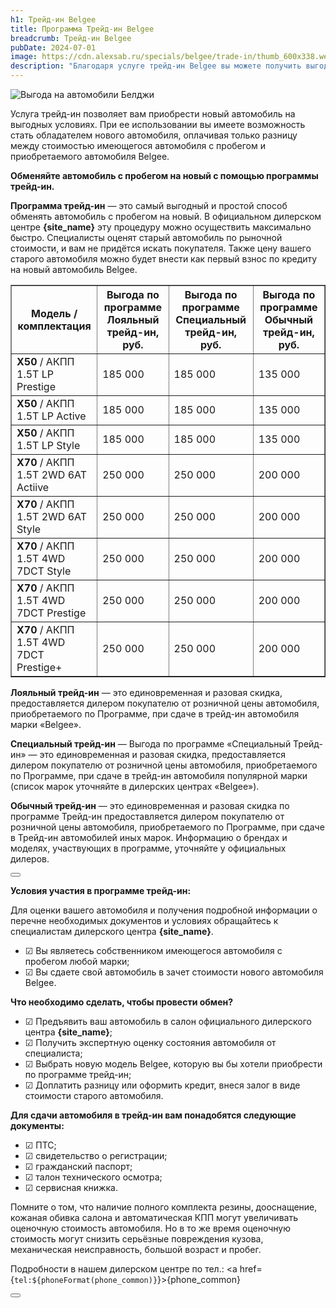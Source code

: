 ```yaml
---
h1: Трейд-ин Belgee
title: Программа Трейд-ин Belgee
breadcrumb: Трейд-ин Belgee
pubDate: 2024-07-01
image: https://cdn.alexsab.ru/specials/belgee/trade-in/thumb_600x338.webp
description: "Благодаря услуге трейд-ин Belgee вы можете получить выгоду при покупке автомобиля Belgee, сдав свой текущий автомобиль. Оценить имеющийся автомобиль вы можете в Belgee Партнер Самара."
---
```



<picture>
    <source media="(min-width: 942px)" srcset="https://cdn.alexsab.ru/specials/belgee/trade-in/banner_1920x1080.webp" />
    <source media="(min-width: 320px)" srcset="https://cdn.alexsab.ru/specials/belgee/trade-in/banner_1080.webp" />
    <img src="https://cdn.alexsab.ru/specials/belgee/trade-in/banner_1920x1080.webp" class="w-full mb-10" alt="Выгода на автомобили Белджи" />
</picture>

Услуга трейд-ин позволяет вам приобрести новый автомобиль на выгодных условиях. При ее использовании вы имеете возможность стать обладателем нового автомобиля, оплачивая только разницу между стоимостью имеющегося автомобиля с пробегом и приобретаемого автомобиля Belgee.

**Обменяйте автомобиль с пробегом на новый с помощью программы трейд-ин.**

**Программа трейд-ин** — это самый выгодный и простой способ обменять автомобиль с пробегом на новый. В официальном дилерском центре **{site_name}** эту процедуру можно осуществить максимально быстро. Специалисты оценят старый автомобиль по рыночной стоимости, и вам не придётся искать покупателя. Также цену вашего старого автомобиля можно будет внести как первый взнос по кредиту на новый автомобиль Belgee.

<div class="overflow-auto min-w-full my-14">
    <table border="1">
        <thead>
			<tr>
				<th class="text-left">Модель / комплектация</th>
				<th>Выгода по программе Лояльный трейд-ин, руб.</th>
				<th>Выгода по программе Специальный трейд-ин, руб.</th>
				<th>Выгода по программе Обычный трейд-ин, руб.</th>
			</tr>
		</thead>
        <tbody>
            <tr>
                <td class="text-left"><strong>X50</strong> / АКПП 1.5Т LP Prestige</td>
                <td>185 000</td>
                <td>185 000</td>
                <td>135 000</td>
            </tr>
            <tr>
                <td class="text-left"><strong>X50</strong> / АКПП 1.5Т LP Active</td>
                <td>185 000</td>
                <td>185 000</td>
                <td>135 000</td>
            </tr>
            <tr>
                <td class="text-left"><strong>X50</strong> / АКПП 1.5Т LP Style</td>
                <td>185 000</td>
                <td>185 000</td>
                <td>135 000</td>
            </tr>
            <tr>
                <td class="text-left"><strong>X70</strong> / АКПП 1.5T 2WD 6AT Actiive</td>
                <td>250 000</td>
                <td>250 000</td>
                <td>200 000</td>
            </tr>
            <tr>
                <td class="text-left"><strong>X70</strong> / АКПП 1.5T 2WD 6AT Style</td>
                <td>250 000</td>
                <td>250 000</td>
                <td>200 000</td>
            </tr>
            <tr>
                <td class="text-left"><strong>X70</strong> / АКПП 1.5T 4WD 7DCT Style</td>
                <td>250 000</td>
                <td>250 000</td>
                <td>200 000</td>
            </tr>
            <tr>
                <td class="text-left"><strong>X70</strong> / АКПП 1.5T 4WD 7DCT Prestige</td>
                <td>250 000</td>
                <td>250 000</td>
                <td>200 000</td>
            </tr>
            <tr>
                <td class="text-left"><strong>X70</strong> / АКПП 1.5T 4WD 7DCT Prestige+</td>
                <td>250 000</td>
                <td>250 000</td>
                <td>200 000</td>
            </tr>
        </tbody>
    </table>
</div>

<strong>Лояльный трейд-ин</strong> — это единовременная и разовая скидка, предоставляется дилером покупателю от розничной цены автомобиля, приобретаемого по Программе, при сдаче в трейд-ин автомобиля марки «Belgee». 

<strong>Специальный трейд-ин</strong> — Выгода по программе «Специальный Трейд-ин» — это единовременная и разовая скидка, предоставляется дилером покупателю от розничной цены автомобиля, приобретаемого по Программе, при сдаче в трейд-ин автомобиля популярной марки (список марок уточняйте в дилерских центрах «Belgee»). 

<strong>Обычный трейд-ин</strong> — это единовременная и разовая скидка по программе Трейд-ин предоставляется дилером покупателю от розничной цены автомобиля, приобретаемого по Программе, при сдаче в Трейд-ин автомобилей иных марок. Информацию о брендах и моделях, участвующих в программе, уточняйте у официальных дилеров.

<div class="flex justify-center mt-10 mb-5">
    <Button 
        classes="popup-link block !px-4 xl:!px-8 !py-2 xl:!py-3 !text-white !no-underline" 
        url="#common-modal" 
        title="Заявка на трейд-ин"
        dataTitle="Заявка на Трейд-ин Belgee"
        dataFormName="Заявка на трейд-ин"
    />
</div>

**Условия участия в программе трейд-ин:**

Для оценки вашего автомобиля и получения подробной информации о перечне необходимых документов и условиях обращайтесь к специалистам дилерского центра **{site_name}**.

- ☑ Вы являетесь собственником имеющегося автомобиля с пробегом любой марки;
- ☑ Вы сдаете свой автомобиль в зачет стоимости нового автомобиля Belgee.

**Что необходимо сделать, чтобы провести обмен?**

- ☑ Предъявить ваш автомобиль в салон официального дилерского центра **{site_name}**;
- ☑ Получить экспертную оценку состояния автомобиля от специалиста;
- ☑ Выбрать новую модель Belgee, которую вы бы хотели приобрести по программе трейд-ин;
- ☑ Доплатить разницу или оформить кредит, внеся залог в виде стоимости старого автомобиля.

**Для сдачи автомобиля в трейд-ин вам понадобятся следующие документы:**

- ☑ ПТС;
- ☑ свидетельство о регистрации;
- ☑ гражданский паспорт;
- ☑ талон технического осмотра;
- ☑ сервисная книжка.

Помните о том, что наличие полного комплекта резины, дооснащение, кожаная обивка салона и автоматическая КПП могут увеличивать оценочную стоимость автомобиля. Но в то же время оценочную стоимость могут снизить серьёзные повреждения кузова, механическая неисправность, большой возраст и пробег.

Подробности в нашем дилерском центре по тел.: <a href={`tel:${phoneFormat(phone_common)}`}>{phone_common}</a>

<div class="flex justify-center mt-10 mb-5">
    <Button 
        classes="popup-link block !px-4 xl:!px-8 !py-2 xl:!py-3 !text-white !no-underline" 
        url="#common-modal" 
        title="Получить предложение"
        dataTitle="Получить предложение на Трейд-ин Belgee"
        dataFormName="Получить предложение. Трейд-ин Belgee"
    />
</div>